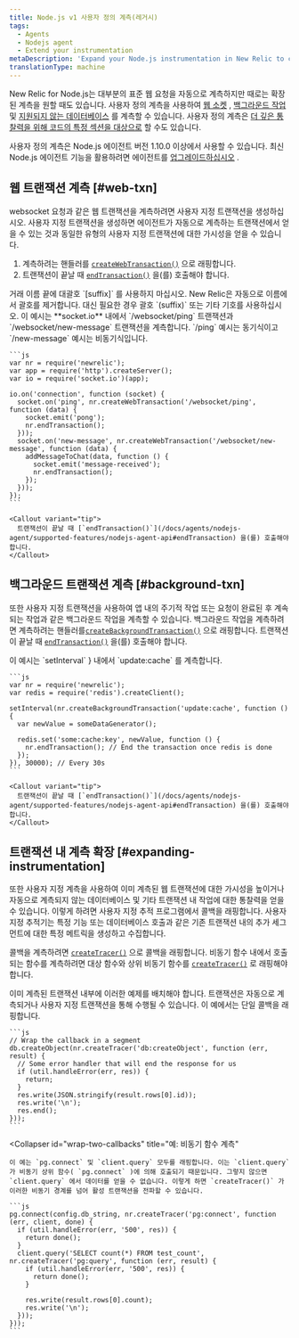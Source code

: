 ```yaml
---
title: Node.js v1 사용자 정의 계측(레거시)
tags:
  - Agents
  - Nodejs agent
  - Extend your instrumentation
metaDescription: 'Expand your Node.js instrumentation in New Relic to cover uninstrumented frameworks, databases, segments. Use custom tracers to better track async work.'
translationType: machine
---
```


New Relic for Node.js는 대부분의 표준 웹 요청을 자동으로 계측하지만 때로는 확장된 계측을 원할 때도 있습니다. 사용자 정의 계측을 사용하여 [웹 소켓](#web-txn) , [백그라운드 작업](#background-txn) 및 [지원되지 않는 데이터베이스](#expanding-instrumentation) 를 계측할 수 있습니다. 사용자 정의 계측은 [더 깊은 통찰력을 위해 코드의 특정 섹션을 대상으로](#expanding-instrumentation) 할 수도 있습니다.

사용자 정의 계측은 Node.js 에이전트 버전 1.10.0 이상에서 사용할 수 있습니다. 최신 Node.js 에이전트 기능을 활용하려면 에이전트를 [업그레이드하십시오](/docs/agents/nodejs-agent/installation-configuration/upgrade-nodejs-agent) .

## 웹 트랜잭션 계측 [#web-txn]

websocket 요청과 같은 웹 트랜잭션을 계측하려면 사용자 지정 트랜잭션을 생성하십시오. 사용자 지정 트랜잭션을 생성하면 에이전트가 자동으로 계측하는 트랜잭션에서 얻을 수 있는 것과 동일한 유형의 사용자 지정 트랜잭션에 대한 가시성을 얻을 수 있습니다.

1. 계측하려는 핸들러를 [`createWebTransaction()`](/docs/agents/nodejs-agent/supported-features/nodejs-agent-api#createWebTransaction) 으로 래핑합니다.
2. 트랜잭션이 끝날 때 [`endTransaction()`](/docs/agents/nodejs-agent/supported-features/nodejs-agent-api#endTransaction) 을(를) 호출해야 합니다.

<Callout variant="important">
  거래 이름 끝에 대괄호 `[suffix]` 를 사용하지 마십시오. New Relic은 자동으로 이름에서 괄호를 제거합니다. 대신 필요한 경우 괄호 `(suffix)` 또는 기타 기호를 사용하십시오.
</Callout>

<CollapserGroup>
  <Collapser
    id="instrument-in-socket-io"
    title="예: socket.io에서 두 개의 트랜잭션 계측"
  >
    이 예시는 **socket.io** 내에서 `/websocket/ping` 트랜잭션과 `/websocket/new-message` 트랜잭션을 계측합니다. `/ping` 예시는 동기식이고 `/new-message` 예시는 비동기식입니다.

    ```js
    var nr = require('newrelic');
    var app = require('http').createServer();
    var io = require('socket.io')(app);

    io.on('connection', function (socket) {
      socket.on('ping', nr.createWebTransaction('/websocket/ping', function (data) {
        socket.emit('pong');
        nr.endTransaction();
      }));
      socket.on('new-message', nr.createWebTransaction('/websocket/new-message', function (data) {
        addMessageToChat(data, function () {
          socket.emit('message-received');
          nr.endTransaction();
        });
      }));
    });
    ```

    <Callout variant="tip">
      트랜잭션이 끝날 때 [`endTransaction()`](/docs/agents/nodejs-agent/supported-features/nodejs-agent-api#endTransaction) 을(를) 호출해야 합니다.
    </Callout>
  </Collapser>
</CollapserGroup>

## 백그라운드 트랜잭션 계측 [#background-txn]

또한 사용자 지정 트랜잭션을 사용하여 앱 내의 주기적 작업 또는 요청이 완료된 후 계속되는 작업과 같은 백그라운드 작업을 계측할 수 있습니다. 백그라운드 작업을 계측하려면 계측하려는 핸들러를[`createBackgroundTransaction()`](/docs/agents/nodejs-agent/supported-features/nodejs-agent-api#createBackgroundTransaction) 으로 래핑합니다. 트랜잭션이 끝날 때 [`endTransaction()`](/docs/agents/nodejs-agent/supported-features/nodejs-agent-api#endTransaction) 을(를) 호출해야 합니다.

<CollapserGroup>
  <Collapser
    id="example-instrument-update"
    title="예: setInterval 내의 기기"
  >
    이 예시는 `setInterval` } 내에서 `update:cache` 를 계측합니다.

    ```js
    var nr = require('newrelic');
    var redis = require('redis').createClient();

    setInterval(nr.createBackgroundTransaction('update:cache', function () {
      var newValue = someDataGenerator();

      redis.set('some:cache:key', newValue, function () {
        nr.endTransaction(); // End the transaction once redis is done
      });
    }), 30000); // Every 30s
    ```

    <Callout variant="tip">
      트랜잭션이 끝날 때 [`endTransaction()`](/docs/agents/nodejs-agent/supported-features/nodejs-agent-api#endTransaction) 을(를) 호출해야 합니다.
    </Callout>
  </Collapser>
</CollapserGroup>

## 트랜잭션 내 계측 확장 [#expanding-instrumentation]

또한 사용자 지정 계측을 사용하여 이미 계측된 웹 트랜잭션에 대한 가시성을 높이거나 자동으로 계측되지 않는 데이터베이스 및 기타 트랜잭션 내 작업에 대한 통찰력을 얻을 수 있습니다. 이렇게 하려면 사용자 지정 추적 프로그램에서 콜백을 래핑합니다. 사용자 지정 추적기는 특정 기능 또는 데이터베이스 호출과 같은 기존 트랜잭션 내의 추가 세그먼트에 대한 특정 메트릭을 생성하고 수집합니다.

콜백을 계측하려면 [`createTracer()`](/docs/agents/nodejs-agent/supported-features/nodejs-agent-api#createTracer) 으로 콜백을 래핑합니다. 비동기 함수 내에서 호출되는 함수를 계측하려면 대상 함수와 상위 비동기 함수를 [`createTracer()`](/docs/agents/nodejs-agent/supported-features/nodejs-agent-api#createTracer) 로 래핑해야 합니다.

<Callout variant="tip">
  이미 계측된 트랜잭션 내부에 이러한 예제를 배치해야 합니다. 트랜잭션은 자동으로 계측되거나 사용자 지정 트랜잭션을 통해 수행될 수 있습니다.
</Callout>

<CollapserGroup>
  <Collapser
    id="wrap-single-callback"
    title="예: 콜백 계측"
  >
    이 예에서는 단일 콜백을 래핑합니다.

    ```js
    // Wrap the callback in a segment
    db.createObject(nr.createTracer('db:createObject', function (err, result) {
      // Some error handler that will end the response for us
      if (util.handleError(err, res)) {
        return;
      }
      res.write(JSON.stringify(result.rows[0].id));
      res.write('\n');
      res.end();
    }));
    ```
  </Collapser>

  <Collapser
    id="wrap-two-callbacks"
    title="예: 비동기 함수 계측"
  >
    이 예는 `pg.connect` 및 `client.query` 모두를 래핑합니다. 이는 `client.query` 가 비동기 상위 함수( `pg.connect` )에 의해 호출되기 때문입니다. 그렇지 않으면 `client.query` 에서 데이터를 얻을 수 없습니다. 이렇게 하면 `createTracer()` 가 이러한 비동기 경계를 넘어 활성 트랜잭션을 전파할 수 있습니다.

    ```js
    pg.connect(config.db_string, nr.createTracer('pg:connect', function (err, client, done) {
      if (util.handleError(err, '500', res)) {
        return done();
      }
      client.query('SELECT count(*) FROM test_count', nr.createTracer('pg:query', function (err, result) {
        if (util.handleError(err, '500', res)) {
          return done();
        }

        res.write(result.rows[0].count);
        res.write('\n');
      }));
    }));
    ```
  </Collapser>
</CollapserGroup>